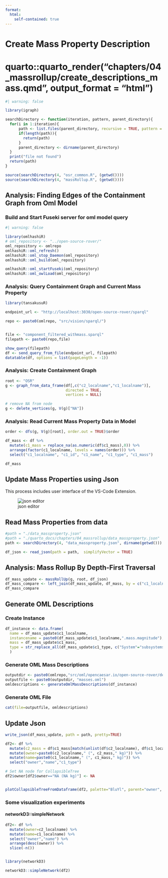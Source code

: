 ```yaml
---
format:
  html:
    self-contained: true
---
```


# Create Mass Property Description

# quarto::quarto_render("chapters/04_massrollup/create_descriptions_mass.qmd", output_format = "html")

```r
#| warning: false

library(igraph)

searchDirectory <- function(iteration, pattern, parent_directory){
  for(i in 1:iteration){
      path <- list.files(parent_directory, recursive = TRUE, pattern = pattern, full.names = TRUE)
      if(length(path)){
        return(path)
      }
      parent_directory <- dirname(parent_directory)
  }
  print("file not found")
  return(path)
}

source(searchDirectory(4, "osr_common.R", (getwd())))
source(searchDirectory(4, "massRollup.R", (getwd())))
```



## Analysis: Finding Edges of the Containment Graph from Oml Model

### Build and Start Fuseki server for oml model query
```r
#| warning: false

library(omlhashiR)
# oml_repository <- "../open-source-rover/"
oml_repository <- omlrepo
omlhashiR::oml_refresh()
omlhashiR::oml_stop_Daemon(oml_repository)
omlhashiR::oml_build(oml_repository)
```


```r
omlhashiR::oml_startFuseki(oml_repository)
omlhashiR::oml_owlLoad(oml_repository)
```
### Analysis: Query Containment Graph and Current Mass Property

```r
library(tansakusuR)

endpoint_url <- "http://localhost:3030/open-source-rover/sparql"

repo <- paste0(omlrepo, "src/vision/sparql/")


file <- "component_filtered_withmass.sparql"
filepath <- paste0(repo,file)

show_query(filepath)
df <- send_query_from_file(endpoint_url, filepath)
datatable(df, options = list(pageLength = -1))
```

### Analysis: Create Containment Graph

```r
root <- "OSR"
g <- graph_from_data_frame(df[,c("c2_localname","c1_localname")], 
                           directed = TRUE, 
                           vertices = NULL)

# remove NA from node
g <- delete_vertices(g, V(g)["NA"])

```

### Analysis: Read Current Mass Property Data in Model

```r
order <- dfs(g, V(g)[root], order.out = TRUE)$order

df_mass <- df %>%
  mutate(c1_mass = replace_na(as.numeric(df$c1_mass),0)) %>% 
  arrange(factor(c1_localname, levels = names(order))) %>%
  select("c1_localname", "c1_id", "c1_name", "c1_type", "c1_mass")

df_mass
```

## Update Mass Properties using Json

This process includes user interface of the VS-Code Extension.

![json editor](../../img/jsoneditor.png)

## Read Mass Properties from data

```r
#path = "./data_massproperty.json"
#path = "./quarto_docs/chapters/04_massrollup/data_massproperty.json"
path <- searchDirectory(4, "data_massproperty.json", dirname(getwd()))

df_json <- read_json(path = path,  simplifyVector = TRUE)
```


## Analysis: Mass Rollup By Depth-First Traversal

```r
df_mass_update <- massRollUp(g, root, df_json)
df_mass_compare <- left_join(df_mass_update, df_mass, by = c("c1_localname","c1_id","c1_name","c1_type"), suffix = c("", "_before"))
df_mass_compare
```



## Generate OML Descriptions


### Create Instance
```r
df_instance <- data.frame(
  name = df_mass_update$c1_localname,
  instancename = paste0(df_mass_update$c1_localname,".mass.magnitude"),
  mass = df_mass_update$c1_mass,
  type = str_replace_all(df_mass_update$c1_type, c("System"="subsystems", "Subsystem"="subsystems", "Assembly"="assembly"))
  ) 
```


### Generate OML Mass Descriptions

```r
outputdir <- paste0(omlrepo,"src/oml/opencaesar.io/open-source-rover/description/mass/")
outputfile <- paste0(outputdir, "masses.oml")
omldescriptions <- generateOmlMassDescriptions(df_instance)
```


### Generate OML File
```r
cat(file=outputfile, omldescriptions)
```



## Update Json
```r
write_json(df_mass_update, path = path, pretty=TRUE)
```



```r
df2<- df %>%
  mutate(c2_mass = df$c1_mass[match(unlist(df$c2_localname), df$c1_localname)]) %>%
  mutate(owner=paste0(c2_localname," (", c2_mass," kg)")) %>%
  mutate(name=paste0(c1_localname," (", c1_mass," kg)")) %>%
  select("owner","name","c1_type")

# Set NA node for CollapsibleTree
df2$owner[df2$owner=="NA (NA kg)"] <- NA


plotCollapsibleTreeFromDataframe(df2, palette="BluYl", parent="owner", child="name",type="c1_type")
```


### Some visualization experiments

#### networkD3::simpleNetwork
```r
df2<- df %>% 
  mutate(owner=c2_localname) %>%
  mutate(name=c1_localname) %>%
  select("owner","name") %>%
  arrange(desc(owner)) %>%  
  slice(-n())


library(networkD3)

networkD3::simpleNetwork(df2)
```

